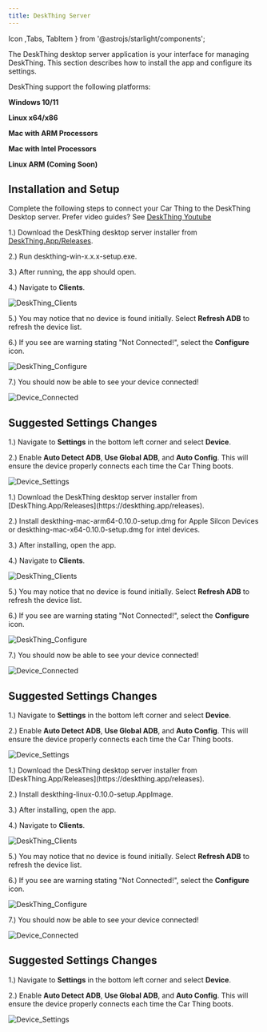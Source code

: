 ```yaml
---
title: DeskThing Server
---
```


Icon ,Tabs, TabItem } from '@astrojs/starlight/components';

The DeskThing desktop server application is your interface for managing DeskThing. This section describes how to install the app and configure its settings. 

DeskThing support the following platforms:

**Windows 10/11**

**Linux x64/x86**

**Mac with ARM Processors**

**Mac with Intel Processors**

**Linux ARM (Coming Soon)**

## Installation and Setup
Complete the following steps to connect your Car Thing to the DeskThing Desktop server. Prefer video guides? See [DeskThing Youtube](https://www.youtube.com/@DeskThing)

<Tabs syncKey="system">
  <TabItem label="Windows" icon='seti:windows'>

1.) Download the DeskThing desktop server installer from [DeskThing.App/Releases](https://deskthing.app/releases).

2.) Run deskthing-win-x.x.x-setup.exe.

3.) After running, the app should open.

4.) Navigate to **Clients**.

![DeskThing_Clients](/src/assets/docs/DeskThing_Clients.png)

5.) You may notice that no device is found initially. Select **Refresh ADB** to refresh the device list.

6.) If you see are warning stating "Not Connected!", select the **Configure** icon.

![DeskThing_Configure](/src/assets/docs/DeskThing_Configure.png)

7.) You should now be able to see your device connected!

![Device_Connected](/src/assets/docs/CarThing_Device_Connected.png)

## Suggested Settings Changes


1.) Navigate to **Settings** in the bottom left corner and select **Device**. 

2.) Enable **Auto Detect ADB**, **Use Global ADB**, and **Auto Config**. This will ensure the device properly connects each time the Car Thing boots.

![Device_Settings](/src/assets/docs/Device_Settings.png)
  </TabItem>
    
  <TabItem label="Mac" icon='apple'>
1.) Download the DeskThing desktop server installer from [DeskThing.App/Releases](https://deskthing.app/releases).

2.) Install deskthing-mac-arm64-0.10.0-setup.dmg for Apple Silcon Devices or deskthing-mac-x64-0.10.0-setup.dmg for intel devices.

3.) After installing, open the app.

4.) Navigate to **Clients**.

![DeskThing_Clients](/src/assets/docs/DeskThing_Clients.png)

5.) You may notice that no device is found initially. Select **Refresh ADB** to refresh the device list.

6.) If you see are warning stating "Not Connected!", select the **Configure** icon.

![DeskThing_Configure](/src/assets/docs/DeskThing_Configure.png)

7.) You should now be able to see your device connected!

![Device_Connected](/src/assets/docs/CarThing_Device_Connected.png)

## Suggested Settings Changes


1.) Navigate to **Settings** in the bottom left corner and select **Device**. 

2.) Enable **Auto Detect ADB**, **Use Global ADB**, and **Auto Config**. This will ensure the device properly connects each time the Car Thing boots.

![Device_Settings](/src/assets/docs/Device_Settings.png)
  </TabItem>

  <TabItem label="Linux" icon='linux'>
1.) Download the DeskThing desktop server installer from [DeskThing.App/Releases](https://deskthing.app/releases).

2.) Install deskthing-linux-0.10.0-setup.AppImage.

3.) After installing, open the app.

4.) Navigate to **Clients**.

![DeskThing_Clients](/src/assets/docs/DeskThing_Clients.png)

5.) You may notice that no device is found initially. Select **Refresh ADB** to refresh the device list.

6.) If you see are warning stating "Not Connected!", select the **Configure** icon.

![DeskThing_Configure](/src/assets/docs/DeskThing_Configure.png)

7.) You should now be able to see your device connected!

![Device_Connected](/src/assets/docs/CarThing_Device_Connected.png)

## Suggested Settings Changes


1.) Navigate to **Settings** in the bottom left corner and select **Device**. 

2.) Enable **Auto Detect ADB**, **Use Global ADB**, and **Auto Config**. This will ensure the device properly connects each time the Car Thing boots.

![Device_Settings](/src/assets/docs/Device_Settings.png)      
  </TabItem>
</Tabs>
